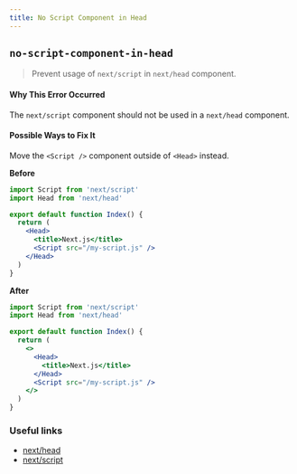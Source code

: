 ```yaml
---
title: No Script Component in Head
---
```


## `no-script-component-in-head`

> Prevent usage of `next/script` in `next/head` component.

#### Why This Error Occurred

The `next/script` component should not be used in a `next/head` component.

#### Possible Ways to Fix It

Move the `<Script />` component outside of `<Head>` instead.

**Before**

```jsx filename="pages/index.js"
import Script from 'next/script'
import Head from 'next/head'

export default function Index() {
  return (
    <Head>
      <title>Next.js</title>
      <Script src="/my-script.js" />
    </Head>
  )
}
```

**After**

```jsx filename="pages/index.js"
import Script from 'next/script'
import Head from 'next/head'

export default function Index() {
  return (
    <>
      <Head>
        <title>Next.js</title>
      </Head>
      <Script src="/my-script.js" />
    </>
  )
}
```

### Useful links

- [next/head](https://nextjs.org/docs/api-reference/next/head)
- [next/script](https://nextjs.org/docs/basic-features/script#usage)
